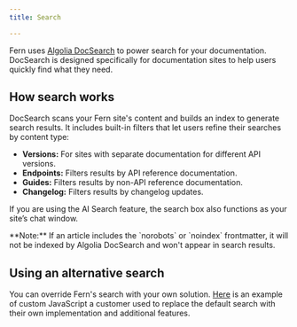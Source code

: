 ```yaml
---
title: Search

---
```


Fern uses [Algolia DocSearch](https://docsearch.algolia.com/) to power search for your documentation. 
DocSearch is designed specifically for documentation sites to help users quickly find what they need.

## How search works

DocSearch scans your Fern site's content and builds an index to generate search results. 
It includes built-in filters that let users refine their searches by content type:

- **Versions:** For sites with separate documentation for different API versions.
- **Endpoints:**  Filters results by API reference documentation.
- **Guides:** Filters results by non-API reference documentation.
- **Changelog:** Filters results by changelog updates.

If you are using the AI Search feature, the search box also functions as your site’s chat window.

<Note>
    **Note:** If an article includes the `norobots` or `noindex` frontmatter, it will not be indexed by Algolia DocSearch and won't appear in search results.
</Note>

## Using an alternative search 

You can override Fern's search with your own solution. 
[Here](https://github.com/deepgram/deepgram-docs/blob/main/fern/assets/component.js) is an example of custom JavaScript a customer used to replace the default search with their own implementation and additional features.
